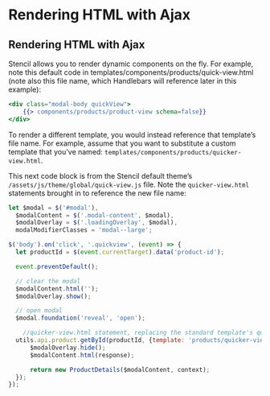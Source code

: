 # Rendering HTML with Ajax

 

## Rendering HTML with Ajax

Stencil allows you to render dynamic components on the fly. For example, note this default code in <span class="fp">templates/components/products/quick-view.html</span> (note also this file name, which Handlebars will reference later in this example):


```handlebars filename="templates/components/products/quick-view.html" showLineNumbers copy
<div class="modal-body quickView">
    {{> components/products/product-view schema=false}}
</div>
```

To render a different template, you would instead reference that template’s file name. For example, assume that you want to substitute a custom template that you’ve named: `templates/components/products/quicker-view.html`.

This next code block is from the Stencil default theme’s `/assets/js/theme/global/quick-view.js` file. Note the `quicker-view.html` statements brought in to reference the new file name:


```js filename="/assets/js/theme/global/quick-view.js" showLineNumbers copy
let $modal = $('#modal'),
  $modalContent = $('.modal-content', $modal),
  $modalOverlay = $('.loadingOverlay', $modal),
  modalModifierClasses = 'modal--large';

$('body').on('click', '.quickview', (event) => {
  let productId = $(event.currentTarget).data('product-id');

  event.preventDefault();

  // clear the modal
  $modalContent.html('');
  $modalOverlay.show();

  // open modal
  $modal.foundation('reveal', 'open');

	//quicker-view.html statement, replacing the standard template's quick-view.html template
  utils.api.product.getById(productId, {template: 'products/quicker-view'}, function done(err, response) {
      $modalOverlay.hide();
      $modalContent.html(response);

      return new ProductDetails($modalContent, context);
  });
});
```
